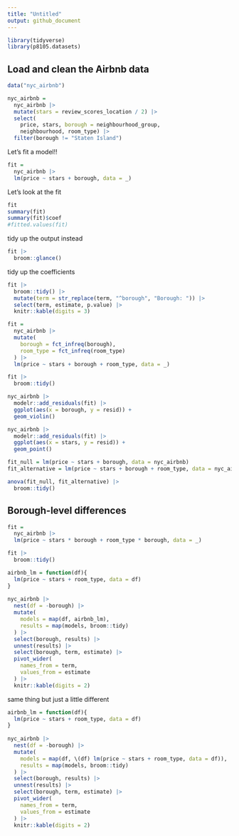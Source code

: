 ```yaml
---
title: "Untitled"
output: github_document
---
```


```r
library(tidyverse)
library(p8105.datasets)
```

## Load and clean the Airbnb data

```r
data("nyc_airbnb")

nyc_airbnb = 
  nyc_airbnb |> 
  mutate(stars = review_scores_location / 2) |> 
  select(
    price, stars, borough = neighbourhood_group, 
    neighbourhood, room_type) |> 
  filter(borough != "Staten Island")
```

Let's fit a model!!
```r
fit = 
  nyc_airbnb |> 
  lm(price ~ stars + borough, data = _)
```

Let's look at the fit
```r
fit
summary(fit)
summary(fit)$coef
#fitted.values(fit)
```

tidy up the output instead
```r
fit |>
  broom::glance()
```


tidy up the coefficients
```r
fit |>
  broom::tidy() |>
  mutate(term = str_replace(term, "^borough", "Borough: ")) |>
  select(term, estimate, p.value) |>
  knitr::kable(digits = 3)

```

```r
fit = 
  nyc_airbnb |>
  mutate(
    borough = fct_infreq(borough),
    room_type = fct_infreq(room_type)
  ) |>
  lm(price ~ stars + borough + room_type, data = _)

fit |>
  broom::tidy()
```


```r
nyc_airbnb |> 
  modelr::add_residuals(fit) |> 
  ggplot(aes(x = borough, y = resid)) + 
  geom_violin() 

nyc_airbnb |> 
  modelr::add_residuals(fit) |> 
  ggplot(aes(x = stars, y = resid)) + 
  geom_point() 
```

```r
fit_null = lm(price ~ stars + borough, data = nyc_airbnb)
fit_alternative = lm(price ~ stars + borough + room_type, data = nyc_airbnb)

anova(fit_null, fit_alternative) |> 
  broom::tidy()
```

## Borough-level differences

```r
fit = 
  nyc_airbnb |>
  lm(price ~ stars * borough + room_type * borough, data = _)

fit |>
  broom::tidy()
```

```r
airbnb_lm = function(df){
  lm(price ~ stars + room_type, data = df)
}
  
nyc_airbnb |>
  nest(df = -borough) |>
  mutate(
    models = map(df, airbnb_lm),
    results = map(models, broom::tidy)
  ) |>
  select(borough, results) |>
  unnest(results) |>
  select(borough, term, estimate) |>
  pivot_wider(
    names_from = term,
    values_from = estimate
  ) |>
  knitr::kable(digits = 2)
```

same thing but just a little different
```r
airbnb_lm = function(df){
  lm(price ~ stars + room_type, data = df)
}
  
nyc_airbnb |>
  nest(df = -borough) |>
  mutate(
    models = map(df, \(df) lm(price ~ stars + room_type, data = df)),
    results = map(models, broom::tidy)
  ) |>
  select(borough, results) |>
  unnest(results) |>
  select(borough, term, estimate) |>
  pivot_wider(
    names_from = term,
    values_from = estimate
  ) |>
  knitr::kable(digits = 2)
```

